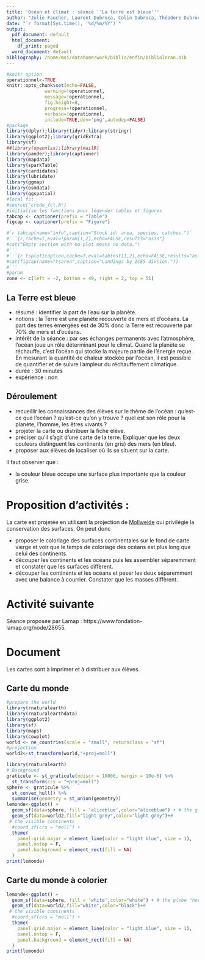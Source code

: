 ```yaml
---
title: 'Océan et climat : séance ''La terre est bleue'''
author: "Julie Faucher, Laurent Dubroca, Colin Dubroca, Théodore Dubroca"
date: "`r format(Sys.time(), '%d/%m/%Y')`"
output:
  pdf_document: default
  html_document:
    df_print: paged
  word_document: default
bibliography: /home/moi/datahome/work/biblio/enfin/biblioloran.bib
---
```



```r
#knitr option
operationnel<-TRUE
knitr::opts_chunk$set(echo=FALSE, 
		      warning=!operationnel, 
		      message=!operationnel,
		      fig.height=8,
		      progress=!operationnel,
		      verbose=!operationnel,
		      include=TRUE,dev='png',autodep=FALSE)
#package
library(dplyr);library(tidyr);library(stringr)
library(ggplot2);library(gridExtra)
library(sf)
##library(openxlsx);library(mailR)
library(pander);library(captioner)
library(mapdata)
library(sparkTable)
library(cardidates)
library(lubridate)
library(ggmap)
library(osmdata)
library(ggspatial)
#local fct
#source("credo_fct.R")
#initialise les fonctions pour légender tables et figures
tabcap <- captioner(prefix = "Table")
figcap <- captioner(prefix = "Figure")

#`r tabcap(name="info",caption="Stock id: area, species, catches.")`
#```{r,cache=T,eval=!param[1,2],echo=FALSE,results="asis"}
#cat("Empty section with no plot means no data.")
#```
#```{r tsplot1caption,cache=T,eval=tabtest[1,2],echo=FALSE,results="asis"}
#cat(figcap(name="tsarea",caption="Landings by ICES divsion."))
#```
#param
zone <- c(left = -2, bottom = 49, right = 2, top = 51)

```

## La Terre est bleue 

- résumé : identifier la part de l'eau sur la planète.
- notions : la Terre est une planète recouverte de mers et d'océans. La part des terres émergées est de 30% donc la Terre est récouverte par 70% de mers et d'océans. 
- intérêt de la séance : par ses échanges permanents avec l’atmosphère, l’océan joue un rôle déterminant pour le climat. Quand la planète se réchauffe, c’est l’océan qui stocke la majeure partie de l’énergie reçue. En mesurant la quantité de chaleur stockée par l’océan, il est possible de quantifier et de suivre l’ampleur du réchauffement climatique.
- durée : 30 minutes
- expérience : non

## Déroulement

- recueillir les connaissances des élèves sur le thème de l'océan : qu'est-ce que l'océan ? qu'est-ce qu'on y trouve ? quel est son rôle pour la planète, l'homme, les êtres vivants ?
- projeter la carte ou distribuer la fiche élève.
- préciser qu'il s'agit d'une carte de la terre. Expliquer que les deux couleurs distinguent les continents (en gris) des mers (en bleu).
- proposer aux élèves de localiser où ils se situent sur la carte. 

Il faut observer que :

- la couleur bleue occupe une surface plus importante que la couleur grise.

# Proposition d'activités :

La carte est projetée en utilisant la projection de [Mollweide](https://fr.wikipedia.org/wiki/Projection_de_Mollweide) qui privilégie la conservation des surfaces. On peut donc 

- proposer le coloriage des surfaces continentales sur le fond de carte vierge et voir que le temps de coloriage des océans est plus long que celui des continents.
- découper les continents et les océans puis les assembler séparemment et constater que les surfaces diffèrent. 
- découper les continents et les océans et peser les deux séparemment avec une balance à courrier. Constater que les masses diffèrent.


# Activité suivante

Séance proposée par Lamap : https://www.fondation-lamap.org/node/28655.

# Document

Les cartes sont à imprimer et à distribuer aux élèves.

## Carte du monde

```r
#prepare the world
library(rnaturalearth)
library(rnaturalearthdata)
library(ggplot2)
library(sf)
library(maps)
library(cowplot)
world <- ne_countries(scale = "small", returnclass = "sf")
#projection
world2<-st_transform(world,"+proj=moll")

library(rnaturalearth)
# Background
graticule <- st_graticule(ndiscr = 10000, margin = 10e-6) %>%
  st_transform(crs = "+proj=moll")
sphere <- graticule %>%
  st_convex_hull() %>%
  summarise(geometry = st_union(geometry))
lemonde<-ggplot() + 
  geom_sf(data=sphere, fill = 'aliceblue',color="aliceblue") + # the globe "horizon" - you can ignore
  geom_sf(data=world2,fill="light grey",color="light grey")+#
 # the visible continents
  #coord_sf(crs = "moll") +
  theme(
    panel.grid.major = element_line(color = "light blue", size = 1),
    panel.ontop = F,
    panel.background = element_rect(fill = NA)
  )
print(lemonde)
```

## Carte du monde à colorier

```r
lemonde<-ggplot() + 
  geom_sf(data=sphere, fill = 'white',color="white") + # the globe "horizon" - you can ignore
  geom_sf(data=world2,fill="white",color="black")+#
 # the visible continents
  #coord_sf(crs = "moll") +
  theme(
    panel.grid.major = element_line(color = "light blue", size = 1),
    panel.ontop = F,
    panel.background = element_rect(fill = NA)
  )
print(lemonde)

```

